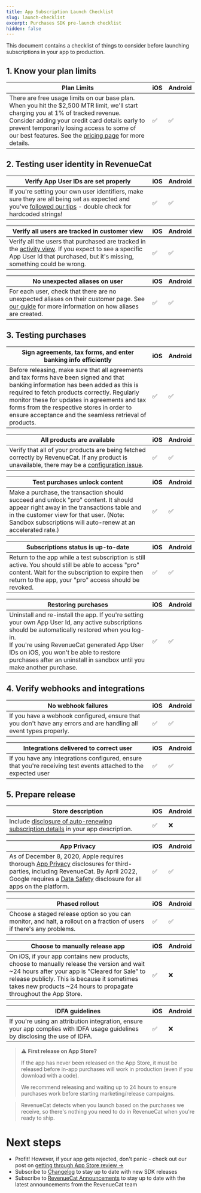 ```yaml
---
title: App Subscription Launch Checklist
slug: launch-checklist
excerpt: Purchases SDK pre-launch checklist
hidden: false
---
```


This document contains a checklist of things to consider before launching subscriptions in your app to production.

## 1. Know your plan limits

| Plan Limits                                                                                                                                                                                                                                                                                                                        | iOS | Android |
| ---------------------------------------------------------------------------------------------------------------------------------------------------------------------------------------------------------------------------------------------------------------------------------------------------------------------------------- | --- | ------- |
| There are free usage limits on our base plan. When you hit the $2,500 MTR limit, we'll start charging you at 1% of tracked revenue. Consider adding your credit card details early to prevent temporarily losing access to some of our best features. See the [pricing page](https://www.revenuecat.com/pricing) for more details. | ✅  | ✅      |

## 2. Testing user identity in RevenueCat

| Verify App User IDs are set properly                                                                                                                                                                              | iOS | Android |
| ----------------------------------------------------------------------------------------------------------------------------------------------------------------------------------------------------------------- | --- | ------- |
| If you're setting your own user identifiers, make sure they are all being set as expected and you've [followed our tips](/customers/user-ids#tips-for-setting-app-user-ids) - double check for hardcoded strings! | ✅  | ✅      |

| Verify all users are tracked in customer view                                                                                                                                                                        | iOS | Android |
| -------------------------------------------------------------------------------------------------------------------------------------------------------------------------------------------------------------------- | --- | ------- |
| Verify all the users that purchased are tracked in the [activity view](https://app.revenuecat.com/activity). If you expect to see a specific App User Id that purchased, but it's missing, something could be wrong. | ✅  | ✅      |

| No unexpected aliases on user                                                                                                                                           | iOS | Android |
| ----------------------------------------------------------------------------------------------------------------------------------------------------------------------- | --- | ------- |
| For each user, check that there are no unexpected aliases on their customer page. See [our guide](/customers/user-ids) for more information on how aliases are created. | ✅  | ✅      |

## 3. Testing purchases

| Sign agreements, tax forms, and enter banking info efficiently                                                                                                                                                                                                                                                                               | iOS | Android |
| -------------------------------------------------------------------------------------------------------------------------------------------------------------------------------------------------------------------------------------------------------------------------------------------------------------------------------------------- | --- | ------- |
| Before releasing, make sure that all agreements and tax forms have been signed and that banking information has been added as this is required to fetch products correctly. Regularly monitor these for updates in agreements and tax forms from the respective stores in order to ensure acceptance and the seamless retrieval of products. | ✅  | ✅      |

| All products are available                                                                                                                                                                                                             | iOS | Android |
| -------------------------------------------------------------------------------------------------------------------------------------------------------------------------------------------------------------------------------------- | --- | ------- |
| Verify that all of your products are being fetched correctly by RevenueCat. If any product is unavailable, there may be a [configuration issue](https://www.revenuecat.com/blog/engineering/app-store-connect-in-app-purchase-guide/). | ✅  | ✅      |

| Test purchases unlock content                                                                                                                                                                                                                 | iOS | Android |
| --------------------------------------------------------------------------------------------------------------------------------------------------------------------------------------------------------------------------------------------- | --- | ------- |
| Make a purchase, the transaction should succeed and unlock "pro" content. It should appear right away in the transactions table and in the customer view for that user. (Note: Sandbox subscriptions will auto-renew at an accelerated rate.) | ✅  | ✅      |

| Subscriptions status is up-to-date                                                                                                                                                                              | iOS | Android |
| --------------------------------------------------------------------------------------------------------------------------------------------------------------------------------------------------------------- | --- | ------- |
| Return to the app while a test subscription is still active. You should still be able to access "pro" content. Wait for the subscription to expire then return to the app, your "pro" access should be revoked. | ✅  | ✅      |

| Restoring purchases                                                                                                                                                                                                                                                                                                      | iOS | Android |
| ------------------------------------------------------------------------------------------------------------------------------------------------------------------------------------------------------------------------------------------------------------------------------------------------------------------------ | --- | ------- |
| Uninstall and re-install the app. If you're setting your own App User Id, any active subscriptions should be automatically restored when you log-in.<br/>If you're using RevenueCat generated App User IDs on iOS, you won't be able to restore purchases after an uninstall in sandbox until you make another purchase. | ✅  | ✅      |

## 4. Verify webhooks and integrations

| No webhook failures                                                                                                | iOS | Android |
| ------------------------------------------------------------------------------------------------------------------ | --- | ------- |
| If you have a webhook configured, ensure that you don't have any errors and are handling all event types properly. | ✅  | ✅      |

| Integrations delivered to correct user                                                                          | iOS | Android |
| --------------------------------------------------------------------------------------------------------------- | --- | ------- |
| If you have any integrations configured, ensure that you're receiving test events attached to the expected user | ✅  | ✅      |

## 5. Prepare release

| Store description                                                                                                                              | iOS | Android |
| ---------------------------------------------------------------------------------------------------------------------------------------------- | --- | ------- |
| Include [disclosure of auto-renewing subscription details](https://www.revenuecat.com/blog/schedule-2-section-3-8-b/) in your app description. | ✅  | ❌      |

| App Privacy                                                                                                                                                                                                                                                                                                                                        | iOS | Android |
| -------------------------------------------------------------------------------------------------------------------------------------------------------------------------------------------------------------------------------------------------------------------------------------------------------------------------------------------------- | --- | ------- |
| As of December 8, 2020, Apple requires thorough [App Privacy](/platform-resources/apple-platform-resources/apple-app-privacy) disclosures for third-parties, including RevenueCat. By April 2022, Google requires a [Data Safety](/platform-resources/google-platform-resources/google-plays-data-safety) disclosure for all apps on the platform. | ✅  | ✅      |

| Phased rollout                                                                                                         | iOS | Android |
| ---------------------------------------------------------------------------------------------------------------------- | --- | ------- |
| Choose a staged release option so you can monitor, and halt, a rollout on a fraction of users if there's any problems. | ✅  | ✅      |

| Choose to manually release app                                                                                                                                                                                                                                  | iOS | Android |
| --------------------------------------------------------------------------------------------------------------------------------------------------------------------------------------------------------------------------------------------------------------- | --- | ------- |
| On iOS, if your app contains new products, choose to manually release the version and wait ~24 hours after your app is "Cleared for Sale" to release publicly. This is because it sometimes takes new products ~24 hours to propagate throughout the App Store. | ✅  | ❌      |

| IDFA guidelines                                                                                                                | iOS | Android |
| ------------------------------------------------------------------------------------------------------------------------------ | --- | ------- |
| If you're using an attribution integration, ensure your app complies with IDFA usage guidelines by disclosing the use of IDFA. | ✅  | ❌      |

> :warning: **First release on App Store?**
>
> If the app has never been released on the App Store, it must be released before in-app purchases will work in production (even if you download with a code).
>
> We recommend releasing and waiting up to 24 hours to ensure purchases work before starting marketing/release campaigns.

> RevenueCat detects when you launch based on the purchases we receive, so there's nothing you need to do in RevenueCat when you're ready to ship.

# Next steps

- Profit! However, if your app gets rejected, don't panic - check out our post on [getting through App Store review →](https://medium.com/revenuecat-blog/getting-through-app-review-39ac50438c62)
- Subscribe to [Changelog](https://community.revenuecat.com/product-updates) to stay up to date with new SDK releases
- Subscribe to [RevenueCat Announcements](https://community.revenuecat.com/revenuecat-announcements-2) to stay up to date with the latest announcements from the RevenueCat team
